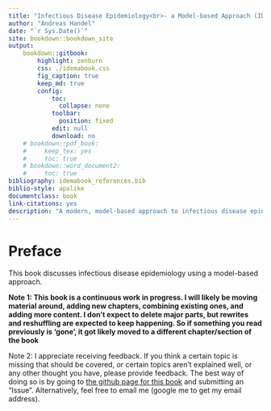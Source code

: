 --- 
title: "Infectious Disease Epidemiology<br>- a Model-based Approach (IDEMA)"
author: "Andreas Handel"
date: "`r Sys.Date()`"
site: bookdown::bookdown_site
output: 
    bookdown::gitbook:
        highlight: zenburn
        css: ./idemabook.css
        fig_caption: true
        keep_md: true
        config:
            toc:
              collapse: none
            toolbar:
              position: fixed
            edit: null
            download: no
    # bookdown::pdf_book:
    #     keep_tex: yes
    #     toc: true
    # bookdown::word_document2: 
    #     toc: true
bibliography: idemabook_references.bib
biblio-style: apalike
documentclass: book
link-citations: yes
description: "A modern, model-based approach to infectious disease epidemiology"
---

# Preface {-}

This book discusses infectious disease epidemiology using a model-based approach.

__Note 1: This book is a continuous work in progress. I will likely be moving material around, adding new chapters, combining existing ones, and adding more content. I don't expect to delete major parts, but rewrites and reshuffling are expected to keep happening. So if something you read previously is 'gone', it got likely moved to a different chapter/section of the book__  

Note 2: I appreciate receiving feedback. If you think a certain topic is missing that should be covered, or certain topics aren't explained well, or any other thought you have, please provide feedback. The best way of doing so is by going to [the github page for this book](https://github.com/andreashandel/IDEMAbook) and submitting an "Issue". Alternatively, feel free to email me (google me to get my email address).
